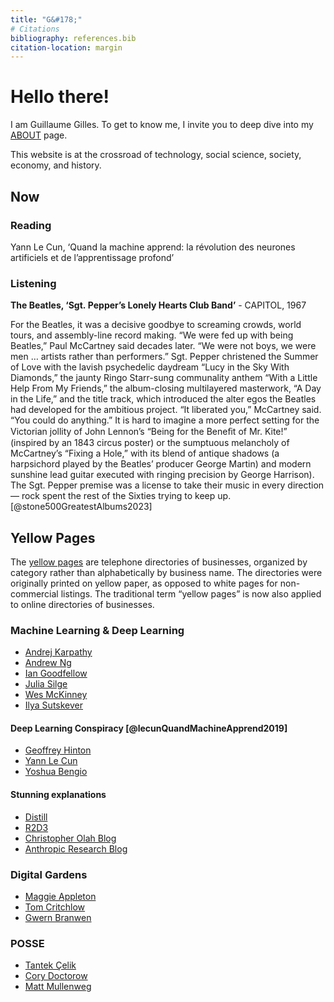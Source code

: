 ```yaml
---
title: "G&#178;"
# Citations
bibliography: references.bib
citation-location: margin
---
```


# Hello there!

I am Guillaume Gilles. To get to know me, I invite you to deep dive into my [ABOUT](about.qmd) page.

This website is at the crossroad of technology, social science, society, economy, and history.

## Now

### Reading

Yann Le Cun, ‘Quand la machine apprend: la révolution des neurones artificiels et de l'apprentissage profond’

### Listening

**The Beatles, ‘Sgt. Pepper’s Lonely Hearts Club Band’** - CAPITOL, 1967

For the Beatles, it was a decisive goodbye to screaming crowds, world tours, and assembly-line record making.
“We were fed up with being Beatles,” Paul McCartney said decades later.
“We were not boys, we were men … artists rather than performers.”
Sgt. Pepper christened the Summer of Love with the lavish psychedelic daydream “Lucy in the Sky With Diamonds,” the jaunty Ringo Starr-sung communality anthem “With a Little Help From My Friends,” the album-closing multilayered masterwork, “A Day in the Life,” and the title track, which introduced the alter egos the Beatles had developed for the ambitious project.
“It liberated you,” McCartney said. “You could do anything.”
It is hard to imagine a more perfect setting for the Victorian jollity of John Lennon’s “Being for the Beneﬁt of Mr. Kite!” (inspired by an 1843 circus poster) or the sumptuous melancholy of McCartney’s “Fixing a Hole,” with its blend of antique shadows (a harpsichord played by the Beatles’ producer George Martin) and modern sunshine lead guitar executed with ringing precision by George Harrison).
The Sgt. Pepper premise was a license to take their music in every direction — rock spent the rest of the Sixties trying to keep up. [@stone500GreatestAlbums2023]

## Yellow Pages

::: {.callout-note}
The [yellow pages](https://en.wikipedia.org/wiki/Yellow_pages) are telephone directories of businesses, organized by category rather than alphabetically by business name.
The directories were originally printed on yellow paper, as opposed to white pages for non-commercial listings.
The traditional term "yellow pages" is now also applied to online directories of businesses.
:::

### Machine Learning & Deep Learning

- [Andrej Karpathy](https://karpathy.ai/)
- [Andrew Ng](https://www.andrewng.org/)
- [Ian Goodfellow](https://www.iangoodfellow.com/)
- [Julia Silge](https://juliasilge.com/)
- [Wes McKinney](https://wesmckinney.com/)
- [Ilya Sutskever](https://www.cs.toronto.edu/~ilya/)

#### Deep Learning Conspiracy [@lecunQuandMachineApprend2019]

- [Geoffrey Hinton](https://www.cs.toronto.edu/~hinton/)
- [Yann Le Cun](https://yann.lecun.com/)
- [Yoshua Bengio](https://yoshuabengio.org/)

#### Stunning explanations

- [Distill](https://distill.pub/)
- [R2D3](http://www.r2d3.us/)
- [Christopher Olah Blog](https://colah.github.io/)
- [Anthropic Research Blog](https://www.anthropic.com/research)

### Digital Gardens

- [Maggie Appleton](https://maggieappleton.com/)
- [Tom Critchlow](https://tomcritchlow.com/)
- [Gwern Branwen](https://gwern.net/index)

### POSSE

- [Tantek Çelik](http://tantek.com/)
- [Cory Doctorow](https://craphound.com/)
- [Matt Mullenweg](https://ma.tt/)

